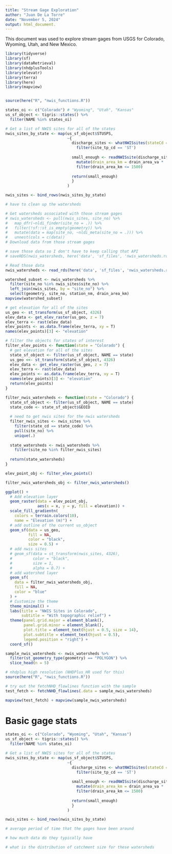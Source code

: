 ```yaml
---
title: "Stream Gage Exploration"
author: "Juan De La Torre"
date: "November 5, 2024"
output: html_document.
---
```


This document was used to explore stream gages from USGS for Colorado, Wyoming,
Utah, and New Mexico.

```r
library(tidyverse)
library(sf)
library(dataRetrieval)
library(nhdplusTools)
library(elevatr)
library(terra)
library(here)
library(mapview)


source(here("R", "nwis_functions.R"))
```

```r
states_oi <- c("Colorado") # "Wyoming", "Utah", "Kansas"
us_sf_object <- tigris::states() %>% 
  filter(NAME %in% states_oi) 
```

```r
# Get a list of NWIS sites for all of the states
nwis_sites_by_state <- map(us_sf_object$STUSPS, 
                           ~{
                             discharge_sites <- whatNWISsites(stateCd = .x, parameterCd = "00060") %>% 
                               filter(site_tp_cd == 'ST')
                             
                             small_enough <- readNWISsite(discharge_sites$site_no) %>%  
                               mutate(drain_area_km = drain_area_va *  2.58999) %>%  
                               filter(drain_area_km <= 1500)
                             
                             return(small_enough)
                             }
                           )

nwis_sites <- bind_rows(nwis_sites_by_state) 

# have to clean up the watersheds
```

```r
# Get watersheds associated with those stream gages
# nwis_watersheds <- pull(nwis_sites, site_no) %>% 
#   map_dfr(~nldi_finder(site_no = .)) %>% 
#   filter(!sf::st_is_empty(geometry)) %>% 
#   mutate(data = map(site_no, ~nldi_meta(site_no = .))) %>%
#   unnest(cols = c(data))
# Download data from those stream gages

# save those data so I don't have to keep calling that API
# saveRDS(nwis_watersheds, here('data', 'sf_files', 'nwis_watersheds.rds'))

# Read those data
nwis_watersheds <- read_rds(here('data', 'sf_files', 'nwis_watersheds.rds'))
```

```r
watershed_subset <- nwis_watersheds %>% 
  filter(site_no %in% nwis_sites$site_no) %>% 
  left_join(nwis_sites, by = "site_no") %>% 
  select(geometry, site_no, station_nm, drain_area_km)
mapview(watershed_subset)
```

```r
# get elevation for all of the sites
us_geo <- st_transform(us_sf_object, 4326)
elev_data <- get_elev_raster(us_geo, z = 7)
elev_terra <- rast(elev_data)
elev_points <- as.data.frame(elev_terra, xy = T)
names(elev_points)[3] <- "elevation"
```

```r
# filter the objects for states of interest
filter_elev_points <- function(state = "Colorado") {
  # get elevation for all of the sites
  state_sf_object <- filter(us_sf_object, NAME == state)
  us_geo <<- st_transform(state_sf_object, 4326)
  elev_data <- get_elev_raster(us_geo, z = 7)
  elev_terra <- rast(elev_data)
  elev_points <- as.data.frame(elev_terra, xy = T)
  names(elev_points)[3] <- "elevation"
  return(elev_points)
}

filter_nwis_watersheds <- function(state = "Colorado") {
  state_sf_object <- filter(us_sf_object, NAME == state)
  state_code <- state_sf_object$GEOID
  
  # need to get nwis sites for the nwis watersheds
  filter_nwis_sites <- nwis_sites %>% 
    filter(state_cd == state_code) %>% 
    pull(site_no) %>% 
    unique(.)
  
  state_watersheds <- nwis_watersheds %>% 
    filter(site_no %in% filter_nwis_sites)
  
  return(state_watersheds)
}

elev_point_obj <- filter_elev_points()

filter_nwis_watersheds_obj <- filter_nwis_watersheds()

ggplot() +
  # Add elevation layer
  geom_raster(data = elev_point_obj,
              aes(x = x, y = y, fill = elevation)) +
  scale_fill_gradientn(
    colors = terrain.colors(10),
    name = "Elevation (m)") +
  # add outline of the current us_object
  geom_sf(data = us_geo,
          fill = NA,
          color = "black",
          size = 0.5) +
  # add nwis sites
  # geom_sf(data = st_transform(nwis_sites, 4326),
  #         color = "black",
  #         size = 1,
  #         alpha = 0.7) +
  # add watershed layer 
  geom_sf(
    data = filter_nwis_watersheds_obj,
    fill = NA,
    color = "blue"
  ) +
  # Customize the theme
  theme_minimal() +
  labs(title = "NWIS Sites in Colorado",
       subtitle = "With topographic relief") +
  theme(panel.grid.major = element_blank(),
        panel.grid.minor = element_blank(),
        plot.title = element_text(hjust = 0.5, size = 14),
        plot.subtitle = element_text(hjust = 0.5),
        legend.position = "right") +
  coord_sf()

```

```r
sample_nwis_watersheds <- nwis_watersheds %>% 
  filter(st_geometry_type(geometry) == "POLYGON") %>%  
  slice_head(n = 5)
```

```r
# nhdplus high resolution (NHDPlus_HR used for this)
source(here("R", "nwis_functions.R"))

# try out the fetchNHD_flowlines function with the sample
test_fetch <- fetchNHD_flowlines(.data = sample_nwis_watersheds)

```

```r
mapview(test_fetch) + mapview(sample_nwis_watersheds)
```

# Basic gage stats

```r
states_oi <- c("Colorado", "Wyoming", "Utah", "Kansas")
us_sf_object <- tigris::states() %>% 
  filter(NAME %in% states_oi) 
```

```r
# Get a list of NWIS sites for all of the states
nwis_sites_by_state <- map(us_sf_object$STUSPS, 
                           ~{
                             discharge_sites <- whatNWISsites(stateCd = .x, parameterCd = "00060") %>% 
                               filter(site_tp_cd == 'ST')
                             
                             small_enough <- readNWISsite(discharge_sites$site_no) %>%  
                               mutate(drain_area_km = drain_area_va *  2.58999) %>%  
                               filter(drain_area_km <= 1500)
                             
                             return(small_enough)
                             }
                           )

nwis_sites <- bind_rows(nwis_sites_by_state) 
```

```r
# average period of time that the gages have been around

# how much data do they typically have

# what is the distribution of catchment size for these watersheds
```

